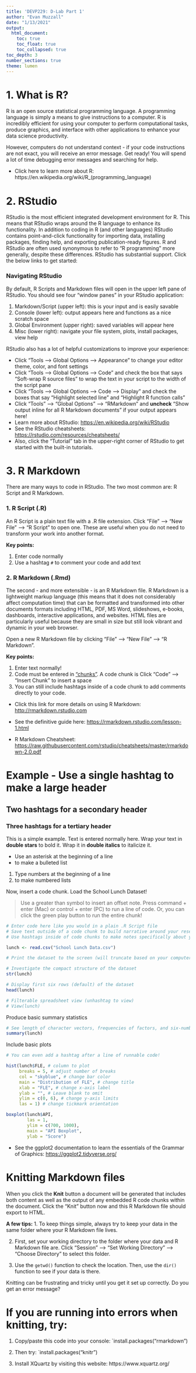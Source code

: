 ```yaml
---
title: 'DEVP229: D-Lab Part 1'
author: "Evan Muzzall"
date: "1/13/2021"
output: 
  html_document: 
    toc: true
    toc_float: true
    toc_collapsed: true
toc_depth: 3
number_sections: true
theme: lumen
---
```


# 1. What is R?

R is an open source statistical programming language. A programming language is simply a means to give instructions to a computer. R is incredibly efficient for using your computer to perform computational tasks, produce graphics, and interface with other applications to enhance your data science productivity. 

However, computers do not understand context - if your code instructions are not exact, you will receive an error message. Get ready! You will spend a lot of time debugging error messages and searching for help. 

* Click here to learn more about R: https://en.wikipedia.org/wiki/R_(programming_language)

# 2. RStudio

RStudio is the most efficient integrated development environment for R. This means that RStudio wraps around the R language to enhance its functionality. In addition to coding in R (and other languages) RStudio contains point-and-click functionality for importing data, installing packages, finding help, and exporting publication-ready figures. R and RStudio are often used synonymous to refer to "R programming" more generally, despite these differences. RStudio has substantial support. Click the below links to get started:

### Navigating RStudio

By default, R Scripts and Markdown files will open in the upper left pane of RStudio. You should see four "window panes" in your RStudio application: 

1. Markdown/Script (upper left): this is your input and is easily savable
2. Console (lower left): output appears here and functions as a nice scratch space
3. Global Environment (upper right): saved variables will appear here
4. Misc (lower right): navigate your file system, plots, install packages, view help

 RStudio also has a lot of helpful customizations to improve your experience:

* Click “Tools –-> Global Options -–> Appearance” to change your editor theme, color, and font settings
* Click “Tools –-> Global Options –-> Code” and check the box that says “Soft-wrap R source files” to wrap the text in your script to the width of the script pane
* Click “Tools –-> Global Options –-> Code –> Display” and check the boxes that say “Highlight selected line” and “Highlight R function calls”
* Click "Tools" --> "Global Options" --> "RMarkdown" and **uncheck** "Show output inline for all R Markdown documents" if your output appears here!
* Learn more about RStudio: <https://en.wikipedia.org/wiki/RStudio>
* See the RStudio cheatsheets: <https://rstudio.com/resources/cheatsheets/>
* Also, click the "Tutorial" tab in the upper-right corner of RStudio to get started with the built-in tutorials.

# 3. R Markdown

There are many ways to code in RStudio. The two most common are: R Script and R Markdown.

### 1. R Script (.R)

An R Script is a plain text file with a .R file extension. Click "File" --> "New File" --> "R Script" to open one. These are useful when you do not need to transform your work into another format. 

**Key points:**

1. Enter code normally
2. Use a hashtag `#` to comment your code and add text

### 2. R Markdown (.Rmd)

The second - and more extensible - is an R Markdown file. R Markdown is a lightweight markup language (this means that it does not considerably affect computation time) that can be formatted and transformed into other documents formats including HTML, PDF, MS Word, slideshows, e-books, dashboards, interactive applications, and websites. HTML files are particularly useful because they are small in size but still look vibrant and dynamic in your web browser. 

Open a new R Markdown file by clicking "File" --> "New File" --> "R Markdown". 

**Key points:**

1. Enter text normally! 
2. Code must be entered in ["chunks"](https://rmarkdown.rstudio.com/lesson-3.html). A code chunk is Click "Code" --> "Insert Chunk" to insert a space
3. You can still include hashtags inside of a code chunk to add comments directly to your code. 

* Click this link for more details on using R Markdown: <http://rmarkdown.rstudio.com>
* See the definitive guide here: <https://rmarkdown.rstudio.com/lesson-1.html>

* R Markdown Cheatsheet: <https://raw.githubusercontent.com/rstudio/cheatsheets/master/rmarkdown-2.0.pdf>

# Example -  Use a single hashtag to make a large header

## Two hashtags for a secondary header

### Three hashtags for a tertiary header

This is a simple example. Text is entered normally here. Wrap your text in **double stars** to bold it. Wrap it in __double italics__ to italicize it. 

* Use an asterisk at the beginning of a line
* to make a bulleted list

1. Type numbers at the beginning of a line
2. to make numbered lists

Now, insert a code chunk. Load the School Lunch Dataset!

> Use a greater than symbol to insert an offset note. Press command + enter (Mac) or control + enter (PC) to run a line of code. Or, you can click the green play button to run the entire chunk!

```r
# Enter code here like you would in a plain .R Script file
# Save text outside of a code chunk to build narrative around your research
# Use hashtags inside of code chunks to make notes specifically about your code

lunch <- read.csv("School Lunch Data.csv")

# Print the dataset to the screen (will truncate based on your computer's memory limitations)

# Investigate the compact structure of the dataset
str(lunch)

# Display first six rows (default) of the dataset
head(lunch)

# Filterable spreadsheet view (unhashtag to view)
# View(lunch)
```

Produce basic summary statistics

```r
# See length of character vectors, frequencies of factors, and six-number summaries for continuous data (i.e., numeric and integer type)
summary(lunch)
```

Include basic plots

```r
# You can even add a hashtag after a line of runnable code!

hist(lunch$FLE, # column to plot
     breaks = 5, # adjust number of breaks
     col = "skyblue", # change bar color
     main = "Distribution of FLE", # change title 
     xlab = "FLE", # change x-axis label
     ylab = "", # Leave blank to omit
     ylim = c(0, 6), # change y-axis limits
     las = 1) # change tickmark orientation
```

```r
boxplot(lunch$API, 
        las = 1, 
        ylim = c(700, 1000), 
        main = "API Boxplot", 
        ylab = "Score")
```

*  See the ggplot2 documentation to learn the essentials of the Grammar of Graphics: <https://ggplot2.tidyverse.org/>

# Knitting Markdown files
When you click the **Knit** button a document will be generated that includes both content as well as the output of any embedded R code chunks within the document. Click the "Knit" button now and this R Markdown file should export to HTML. 

**A few tips:**
1. To keep things simple, always try to keep your data in the same folder where your R Markdown file lives. 

2. First, set your working directory to the folder where your data and R Markdown file are. Click "Session" --> "Set Working Directory" --> "Choose Directory" to select this folder. 

3. Use the `getwd()` function to check the location. Then, use the `dir()` function to see if your data is there. 

Knitting can be frustrating and tricky until you get it set up correctly. Do you get an error message? 

# If you are running into errors when knitting, try: 

1. Copy/paste this code into your console: `install.packages("rmarkdown")

2. Then try: `install.packages("knitr")

3. Install XQuartz by visiting this website: https://www.xquartz.org/
